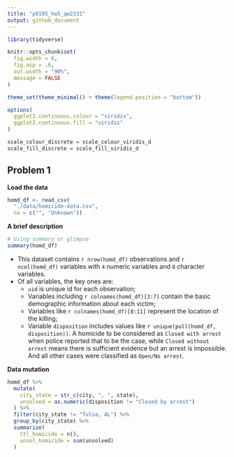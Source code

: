 ```yaml
---
title: "p8105_hw5_qw2331"
output: github_document
---
```


```r
library(tidyverse)

knitr::opts_chunk$set(
  fig.width = 6,
  fig.asp = .6,
  out.width = "90%",
  message = FALSE
)

theme_set(theme_minimal() + theme(legend.position = "bottom"))

options(
  ggplot2.continuous.colour = "viridis",
  ggplot2.continuous.fill = "viridis"
)

scale_colour_discrete = scale_colour_viridis_d
scale_fill_discrete = scale_fill_viridis_d
```

## Problem 1

**Load the data**
```r
homd_df <- read_csv(
  "./data/homicide-data.csv",
  na = c("", "Unknown"))
```

**A brief description**
```r
# Using summary or glimpse
summary(homd_df)
```
+ This dataset contains ``r nrow(homd_df)`` observations and ``r ncol(homd_df)`` variables with `4` numeric variables and `8` character variables.
+ Of all variables, the key ones are:
  + `uid` is unique id for each observation;
  + Variables including ``r colnames(homd_df)[3:7]`` contain the basic demographic information about each victim;
  + Variables like ``r colnames(homd_df)[8:11]`` represent the location of the killing;
  + Variable `disposition` includes values like ``r unique(pull(homd_df, disposition))``. A homicide to be considered as `Closed with arrest` when police reported that to be the case, while `Closed without arrest` means there is sufficient evidence but an arrest is impossible. And all other cases were classified as `Open/No arrest`.

**Data mutation**
```r
homd_df %>% 
  mutate(
    city_state = str_c(city, ", ", state),
    unsolved = as.numeric(disposition != "Closed by arrest")
  ) %>% 
  filter(city_state != "Tulsa, AL") %>% 
  group_by(city_state) %>% 
  summarize(
    ttl_homicide = n(),
    unsol_homicide = sum(unsolved)
  )
```

